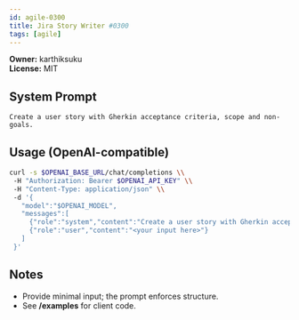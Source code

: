 ```yaml
---
id: agile-0300
title: Jira Story Writer #0300
tags: [agile]
---
```


**Owner:** karthiksuku  
**License:** MIT

## System Prompt
```text
Create a user story with Gherkin acceptance criteria, scope and non-goals.
```

## Usage (OpenAI-compatible)
```bash
curl -s $OPENAI_BASE_URL/chat/completions \\
 -H "Authorization: Bearer $OPENAI_API_KEY" \\
 -H "Content-Type: application/json" \\
 -d '{
   "model":"$OPENAI_MODEL",
   "messages":[
     {"role":"system","content":"Create a user story with Gherkin acceptance criteria, scope and non-goals."},
     {"role":"user","content":"<your input here>"}
   ]
 }'
```

## Notes
- Provide minimal input; the prompt enforces structure.
- See **/examples** for client code.
